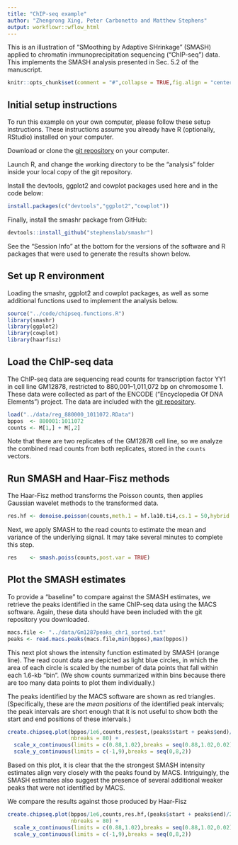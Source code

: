 ```yaml
---
title: "ChIP-seq example"
author: "Zhengrong Xing, Peter Carbonetto and Matthew Stephens"
output: workflowr::wflow_html
---
```


This is an illustration of "SMoothing by Adaptive SHrinkage" (SMASH)
applied to chromatin immunoprecipitation sequencing ("ChIP-seq")
data. This implements the SMASH analysis presented in Sec. 5.2 of the
manuscript.

```r
knitr::opts_chunk$set(comment = "#",collapse = TRUE,fig.align = "center")
```

Initial setup instructions
--------------------------

To run this example on your own computer, please follow these setup
instructions. These instructions assume you already have R (optionally,
RStudio) installed on your computer.

Download or clone the [git repository][smash-github] on your computer.

Launch R, and change the working directory to be the "analysis" folder
inside your local copy of the git repository.

Install the devtools, ggplot2 and cowplot packages used here and in
the code below:

```r
install.packages(c("devtools","ggplot2","cowplot"))
```

Finally, install the smashr package from GitHub:

```r
devtools::install_github("stephenslab/smashr")
```

See the "Session Info" at the bottom for the versions of the software
and R packages that were used to generate the results shown below.

Set up R environment
--------------------

Loading the smashr, ggplot2 and cowplot packages, as well as some
additional functions used to implement the analysis below.

```r
source("../code/chipseq.functions.R")
library(smashr)
library(ggplot2)
library(cowplot)
library(haarfisz)
```

Load the ChIP-seq data
----------------------

The ChIP-seq data are sequencing read counts for transcription factor
YY1 in cell line GM12878, restricted to 880,001--1,011,072 bp on
chromosome 1. These data were collected as part of the ENCODE
("Encyclopedia Of DNA Elements") project. The data are included with
the [git repository][smash-github].

```r
load("../data/reg_880000_1011072.RData")
bppos  <- 880001:1011072
counts <- M[1,] + M[,2]
```

Note that there are two replicates of the GM12878 cell line, so we
analyze the combined read counts from both replicates, stored in the
`counts` vectors.

Run SMASH and Haar-Fisz methods
-------------------------------

The Haar-Fisz method transforms the Poisson counts, then applies
Gaussian wavelet methods to the transformed data.

```r
res.hf <- denoise.poisson(counts,meth.1 = hf.la10.ti4,cs.1 = 50,hybrid = FALSE)
```

Next, we apply SMASH to the read counts to estimate the mean and
variance of the underlying signal. It may take several minutes to
complete this step.

```r
res    <- smash.poiss(counts,post.var = TRUE)
```

Plot the SMASH estimates
------------------------

To provide a "baseline" to compare against the SMASH estimates, we
retrieve the peaks identified in the same ChIP-seq data using the MACS
software. Again, these data should have been included with the git
repository you downloaded.

```r
macs.file <- "../data/Gm1287peaks_chr1_sorted.txt"
peaks <- read.macs.peaks(macs.file,min(bppos),max(bppos))
```

This next plot shows the intensity function estimated by SMASH (orange
line). The read count data are depicted as light blue circles, in
which the area of each circle is scaled by the number of data points
that fall within each 1.6-kb "bin". (We show counts summarized within
bins because there are too many data points to plot them
individually.)

The peaks identified by the MACS software are shown as red
triangles. (Specifically, these are the *mean positions* of the
identified peak intervals; the peak intervals are short enough that it
is not useful to show both the start and end positions of these
intervals.)

```r
create.chipseq.plot(bppos/1e6,counts,res$est,(peaks$start + peaks$end)/2e6,
                    nbreaks = 80) +
  scale_x_continuous(limits = c(0.88,1.02),breaks = seq(0.88,1.02,0.02)) +
  scale_y_continuous(limits = c(-1,9),breaks = seq(0,8,2))
```

Based on this plot, it is clear that the the strongest SMASH intensity
estimates align very closely with the peaks found by MACS. Intriguingly,
the SMASH estimates also suggest the presence of several additional
weaker peaks that were not identified by MACS.

We compare the results against those produced by Haar-Fisz
```r
create.chipseq.plot(bppos/1e6,counts,res.hf,(peaks$start + peaks$end)/2e6,
                    nbreaks = 80) +
  scale_x_continuous(limits = c(0.88,1.02),breaks = seq(0.88,1.02,0.02)) +
  scale_y_continuous(limits = c(-1,9),breaks = seq(0,8,2))
```

[smash-github]: https://github.com/stephenslab/smash-paper
